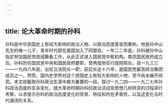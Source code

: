 ```yaml
---
---
---
```

title: 论大革命时期的孙科
---




孙科是中华民国史上有较大影响的政治人物，以政治态度善变而著称。他是孙中山先生的唯一儿子，青年时代即在美国加入了同盟会。一年二二年底，孙科被孙中山指定参加国民党改组筹备工作，从此正式进入国民党中枢机构。南京国民政府成立后，孙科历任国民党中央和国民政府要职，曾两度担任行政院院长。自一九三三——一九四八年底，出任立法院长一职，前后长达十六年，是国民党最高统治集团成员之一。然而，国内史学界对这个民国史上有较大影响的人物，至今尚未展开研究。本文欲截取孙科政治生涯中极为重要的一段，探讨一九二四——一九二七年孙科政治态度的复杂变化，就大革命时期孙科的政治活动及思想几经转变的过程进行考察，以求提示孙科的政治态度变化的背景、特征和内在矛盾性，以及这变化与时代潮流的关系。